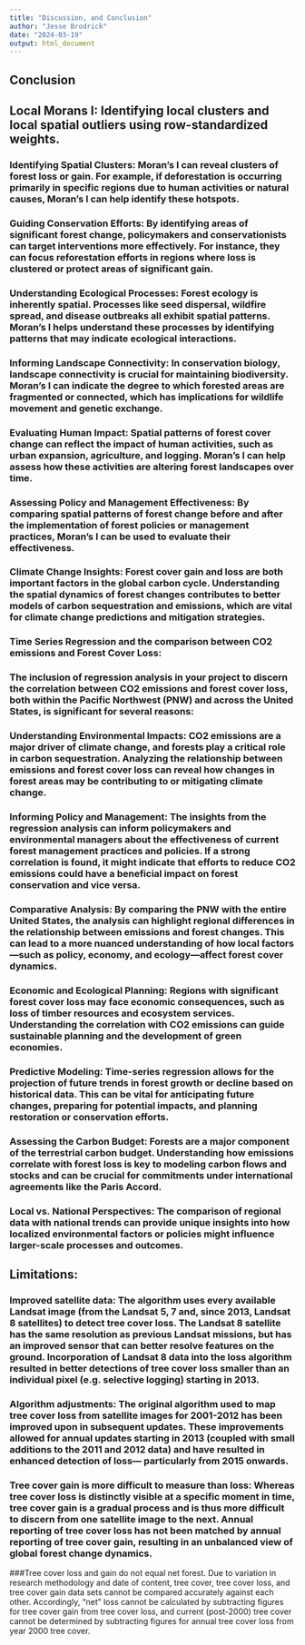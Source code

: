 ```yaml
---
title: "Discussion, and Conclusion"
author: "Jesse Brodrick"
date: "2024-03-19"
output: html_document
---
```


 

## Conclusion

## Local Morans I: Identifying local clusters and local spatial outliers using row-standardized weights.

### Identifying Spatial Clusters: Moran's I can reveal clusters of forest loss or gain. For example, if deforestation is occurring primarily in specific regions due to human activities or natural causes, Moran's I can help identify these hotspots.

### Guiding Conservation Efforts: By identifying areas of significant forest change, policymakers and conservationists can target interventions more effectively. For instance, they can focus reforestation efforts in regions where loss is clustered or protect areas of significant gain.

### Understanding Ecological Processes: Forest ecology is inherently spatial. Processes like seed dispersal, wildfire spread, and disease outbreaks all exhibit spatial patterns. Moran's I helps understand these processes by identifying patterns that may indicate ecological interactions.

### Informing Landscape Connectivity: In conservation biology, landscape connectivity is crucial for maintaining biodiversity. Moran's I can indicate the degree to which forested areas are fragmented or connected, which has implications for wildlife movement and genetic exchange.

### Evaluating Human Impact: Spatial patterns of forest cover change can reflect the impact of human activities, such as urban expansion, agriculture, and logging. Moran's I can help assess how these activities are altering forest landscapes over time.
### Assessing Policy and Management Effectiveness: By comparing spatial patterns of forest change before and after the implementation of forest policies or management practices, Moran's I can be used to evaluate their effectiveness.

### Climate Change Insights: Forest cover gain and loss are both important factors in the global carbon cycle. Understanding the spatial dynamics of forest changes contributes to better models of carbon sequestration and emissions, which are vital for climate change predictions and mitigation strategies.

### Time Series Regression and the comparison between CO2 emissions and Forest Cover Loss:

### The inclusion of regression analysis in your project to discern the correlation between CO2 emissions and forest cover loss, both within the Pacific Northwest (PNW) and across the United States, is significant for several reasons:

### Understanding Environmental Impacts: CO2 emissions are a major driver of climate change, and forests play a critical role in carbon sequestration. Analyzing the relationship between emissions and forest cover loss can reveal how changes in forest areas may be contributing to or mitigating climate change.

### Informing Policy and Management: The insights from the regression analysis can inform policymakers and environmental managers about the effectiveness of current forest management practices and policies. If a strong correlation is found, it might indicate that efforts to reduce CO2 emissions could have a beneficial impact on forest conservation and vice versa.

### Comparative Analysis: By comparing the PNW with the entire United States, the analysis can highlight regional differences in the relationship between emissions and forest changes. This can lead to a more nuanced understanding of how local factors—such as policy, economy, and ecology—affect forest cover dynamics.

### Economic and Ecological Planning: Regions with significant forest cover loss may face economic consequences, such as loss of timber resources and ecosystem services. Understanding the correlation with CO2 emissions can guide sustainable planning and the development of green economies.

### Predictive Modeling: Time-series regression allows for the projection of future trends in forest growth or decline based on historical data. This can be vital for anticipating future changes, preparing for potential impacts, and planning restoration or conservation efforts.

### Assessing the Carbon Budget: Forests are a major component of the terrestrial carbon budget. Understanding how emissions correlate with forest loss is key to modeling carbon flows and stocks and can be crucial for commitments under international agreements like the Paris Accord.

### Local vs. National Perspectives: The comparison of regional data with national trends can provide unique insights into how localized environmental factors or policies might influence larger-scale processes and outcomes.

## Limitations:

### Improved satellite data: The algorithm uses every available Landsat image (from the Landsat 5, 7 and, since 2013, Landsat 8 satellites) to detect tree cover loss. The Landsat 8 satellite has the same resolution as previous Landsat missions, but has an improved sensor that can better resolve features on the ground. Incorporation of Landsat 8 data into the loss algorithm resulted in better detections of tree cover loss smaller than an individual pixel (e.g. selective logging) starting in 2013.

### Algorithm adjustments: The original algorithm used to map tree cover loss from satellite images for 2001-2012 has been improved upon in subsequent updates. These improvements allowed for annual updates starting in 2013 (coupled with small additions to the 2011 and 2012 data) and have resulted in enhanced detection of loss— particularly from 2015 onwards.

### Tree cover gain is more difficult to measure than loss: Whereas tree cover loss is distinctly visible at a specific moment in time, tree cover gain is a gradual process and is thus more difficult to discern from one satellite image to the next. Annual reporting of tree cover loss has not been matched by annual reporting of tree cover gain, resulting in an unbalanced view of global forest change dynamics.

###Tree cover loss and gain do not equal net forest. Due to variation in research methodology and date of content, tree cover, tree cover loss, and tree cover gain data sets cannot be compared accurately against each other. Accordingly, “net” loss cannot be calculated by subtracting figures for tree cover gain from tree cover loss, and current (post-2000) tree cover cannot be determined by subtracting figures for annual tree cover loss from year 2000 tree cover.



